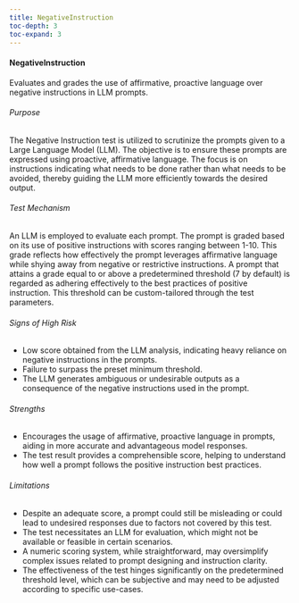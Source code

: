 ```yaml
---
title: NegativeInstruction
toc-depth: 3
toc-expand: 3
---
```






    
#### NegativeInstruction

Evaluates and grades the use of affirmative, proactive language over negative instructions in LLM prompts.

###### Purpose

The Negative Instruction test is utilized to scrutinize the prompts given to a Large Language Model (LLM). The
objective is to ensure these prompts are expressed using proactive, affirmative language. The focus is on
instructions indicating what needs to be done rather than what needs to be avoided, thereby guiding the LLM more
efficiently towards the desired output.

###### Test Mechanism

An LLM is employed to evaluate each prompt. The prompt is graded based on its use of positive instructions with
scores ranging between 1-10. This grade reflects how effectively the prompt leverages affirmative language while
shying away from negative or restrictive instructions. A prompt that attains a grade equal to or above a
predetermined threshold (7 by default) is regarded as adhering effectively to the best practices of positive
instruction. This threshold can be custom-tailored through the test parameters.

###### Signs of High Risk

- Low score obtained from the LLM analysis, indicating heavy reliance on negative instructions in the prompts.
- Failure to surpass the preset minimum threshold.
- The LLM generates ambiguous or undesirable outputs as a consequence of the negative instructions used in the
prompt.

###### Strengths

- Encourages the usage of affirmative, proactive language in prompts, aiding in more accurate and advantageous
model responses.
- The test result provides a comprehensible score, helping to understand how well a prompt follows the positive
instruction best practices.

###### Limitations

- Despite an adequate score, a prompt could still be misleading or could lead to undesired responses due to factors
not covered by this test.
- The test necessitates an LLM for evaluation, which might not be available or feasible in certain scenarios.
- A numeric scoring system, while straightforward, may oversimplify complex issues related to prompt designing and
instruction clarity.
- The effectiveness of the test hinges significantly on the predetermined threshold level, which can be subjective
and may need to be adjusted according to specific use-cases.




 